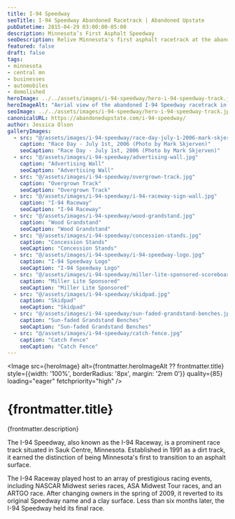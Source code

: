 ```yaml
---
title: I-94 Speedway
seoTitle: I-94 Speedway Abandoned Racetrack | Abandoned Upstate
pubDatetime: 2015-04-29 03:00:00-05:00
description: Minnesota’s First Asphalt Speedway
seoDescription: Relive Minnesota's first asphalt racetrack at the abandoned I-94 Speedway near Sauk Centre, with weathered grandstands and fading sponsor walls.
featured: false
draft: false
tags:
- minnesota
- central mn
- businesses
- automobiles
- demolished
heroImage: ../../assets/images/i-94-speedway/hero-i-94-speedway-track.jpg
heroImageAlt: "Aerial view of the abandoned I-94 Speedway racetrack in Minnesota"
seoImage: ../../assets/images/i-94-speedway/hero-i-94-speedway-track.jpg
canonicalURL: https://abandonedupstate.com/i-94-speedway/
author: Jessica Olson
galleryImages:
  - src: "@/assets/images/i-94-speedway/race-day-july-1-2006-mark-skjerven.jpg"
    caption: "Race Day - July 1st, 2006 (Photo by Mark Skjerven)"
    seoCaption: "Race Day - July 1st, 2006 (Photo by Mark Skjerven)"
  - src: "@/assets/images/i-94-speedway/advertising-wall.jpg"
    caption: "Advertising Wall"
    seoCaption: "Advertising Wall"
  - src: "@/assets/images/i-94-speedway/overgrown-track.jpg"
    caption: "Overgrown Track"
    seoCaption: "Overgrown Track"
  - src: "@/assets/images/i-94-speedway/i-94-raceway-sign-wall.jpg"
    caption: "I-94 Raceway"
    seoCaption: "I-94 Raceway"
  - src: "@/assets/images/i-94-speedway/wood-grandstand.jpg"
    caption: "Wood Grandstand"
    seoCaption: "Wood Grandstand"
  - src: "@/assets/images/i-94-speedway/concession-stands.jpg"
    caption: "Concession Stands"
    seoCaption: "Concession Stands"
  - src: "@/assets/images/i-94-speedway/i-94-speedway-logo.jpg"
    caption: "I-94 Speedway Logo"
    seoCaption: "I-94 Speedway Logo"
  - src: "@/assets/images/i-94-speedway/miller-lite-sponsored-scoreboard.jpg"
    caption: "Miller Lite Sponsored"
    seoCaption: "Miller Lite Sponsored"
  - src: "@/assets/images/i-94-speedway/skidpad.jpg"
    caption: "Skidpad"
    seoCaption: "Skidpad"
  - src: "@/assets/images/i-94-speedway/sun-faded-grandstand-benches.jpg"
    caption: "Sun-faded Grandstand Benches"
    seoCaption: "Sun-faded Grandstand Benches"
  - src: "@/assets/images/i-94-speedway/catch-fence.jpg"
    caption: "Catch Fence"
    seoCaption: "Catch Fence"
---
```
















<Image 
  src={heroImage} 
  alt={frontmatter.heroImageAlt ?? frontmatter.title}
  style={{width: '100%', borderRadius: '8px', margin: '2rem 0'}}
  quality={85}
  loading="eager"
  fetchpriority="high"
/>

# {frontmatter.title}
<p className="post-tagline" style={{ color: "#b9975c" }}>{frontmatter.description}</p>

The I-94 Speedway, also known as the I-94 Raceway, is a prominent race track situated in Sauk Centre, Minnesota. Established in 1991 as a dirt track, it earned the distinction of being Minnesota's first to transition to an asphalt surface.

The I-94 Raceway played host to an array of prestigious racing events, including NASCAR Midwest series races, ASA Midwest Tour races, and an ARTGO race. After changing owners in the spring of 2009, it reverted to its original Speedway name and a clay surface. Less than six months later, the I-94 Speedway held its final race.


<GalleryLightbox galleryId="i-94-speedway" images={frontmatter.galleryImages} />
